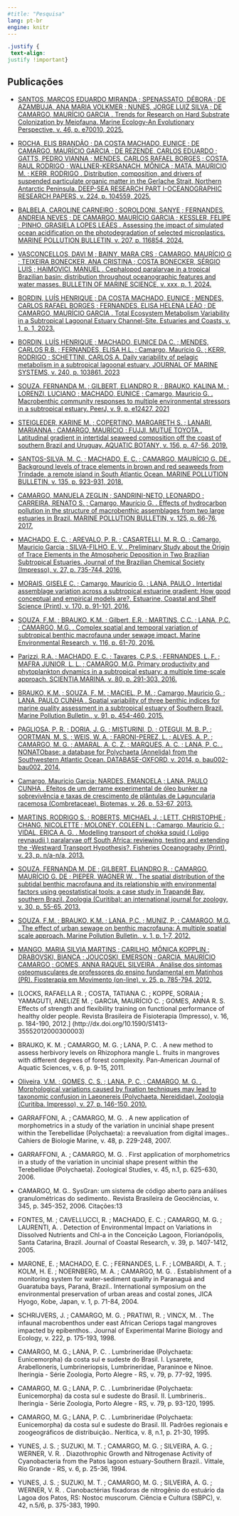 ```yaml
---
#title: "Pesquisa"
lang: pt-br
engine: knitr
---
```


```css
.justify {
 text-align:
justify !important}
```

## Publicações


:::{.justify}
- [SANTOS, MARCOS EDUARDO MIRANDA ; SPENASSATO, DÉBORA ; DE AZAMBUJA, ANA MARIA VOLKMER ; NUNES, JORGE LUIZ SILVA ; DE CAMARGO, MAURÍCIO GARCIA . Trends for Research on Hard Substrate Colonization by Meiofauna. Marine Ecology-An Evolutionary Perspective, v. 46, p. e70010, 2025.](http://dx.doi.org/10.1111/maec.70010)

- [ROCHA, ELIS BRANDÃO ; DA COSTA MACHADO, EUNICE ; DE CAMARGO, MAURÍCIO GARCIA ; DE REZENDE, CARLOS EDUARDO ; GATTS, PEDRO VIANNA ; MENDES, CARLOS RAFAEL BORGES ; COSTA, RAUL RODRIGO ; WALLNER-KERSANACH, MÔNICA ; MATA, MAURICIO M. ; KERR, RODRIGO . Distribution, composition, and drivers of suspended particulate organic matter in the Gerlache Strait, Northern Antarctic Peninsula. DEEP-SEA RESEARCH PART I-OCEANOGRAPHIC RESEARCH PAPERS, v. 224, p. 104559, 2025.](http://dx.doi.org/10.1016/j.dsr.2025.104559)  

- [BALBELA, CAROLINE CARNEIRO ; SOROLDONI, SANYE ; FERNANDES, ANDREIA NEVES ; DE CAMARGO, MAURÍCIO GARCIA ; KESSLER, FELIPE ; PINHO, GRASIELA LOPES LEÃES . Assessing the impact of simulated ocean acidification on the photodegradation of selected microplastics. MARINE POLLUTION BULLETIN, v. 207, p. 116854, 2024.](http://dx.doi.org/10.1016/j.marpolbul.2024.116854)

- [VASCONCELLOS, DAVI M ; BAINY, MARA CRS ; CAMARGO, MAURÍCIO G ; TEIXEIRA BONECKER, ANA CRISTINA ; COSTA BONECKER, SÉRGIO LUIS ; HAIMOVICI, MANUEL . Cephalopod paralarvae in a tropical Brazilian basin: distribution throughout oceanographic features and water masses. BULLETIN OF MARINE SCIENCE, v. xxx, p. 1, 2024.](http://dx.doi.org/10.5343/bms.2023.0171)

- [BORDIN, LUÍS HENRIQUE ; DA COSTA MACHADO, EUNICE ; MENDES, CARLOS RAFAEL BORGES ; FERNANDES, ELISA HELENA LEÃO ; DE CAMARGO, MAURÍCIO GARCIA . Total Ecosystem Metabolism Variability in a Subtropical Lagoonal Estuary Channel-Site. Estuaries and Coasts, v. 1, p. 1, 2023.](http://dx.doi.org/10.1007/s12237-023-01270-2)

- [BORDIN, LUÍS HENRIQUE ; MACHADO, EUNICE DA C. ; MENDES, CARLOS R.B. ; FERNANDES, ELISA H.L. ; Camargo, Maurício G. ; KERR, RODRIGO ; SCHETTINI, CARLOS A. Daily variability of pelagic metabolism in a subtropical lagoonal estuary. JOURNAL OF MARINE SYSTEMS, v. 240, p. 103861. 2023](http://dx.doi.org/10.1016/j.jmarsys.2023.103861)  

- [SOUZA, FERNANDA M. ; GILBERT, ELIANDRO R. ; BRAUKO, KALINA M. ; LORENZI, LUCIANO ; MACHADO, EUNICE ; Camargo, Mauricio G. . Macrobenthic community responses to multiple environmental stressors in a subtropical estuary. PeerJ, v. 9, p. e12427. 2021](http://dx.doi.org/10.7717/peerj.12427)

- [STEIGLEDER, KARINE M. ; COPERTINO, MARGARETH S. ; LANARI, MARIANNA ; CAMARGO, MAURÍCIO ; FUJJI, MUTUE TOYOTA . Latitudinal gradient in intertidal seaweed composition off the coast of southern Brazil and Uruguay. AQUATIC BOTANY, v. 156, p. 47-56, 2019.](http://dx.doi.org/10.1016/j.aquabot.2019.04.003)

- [SANTOS-SILVA, M. C. ; MACHADO, E. C. ; CAMARGO, MAURÍCIO G. DE . Background levels of trace elements in brown and red seaweeds from Trindade, a remote island in South Atlantic Ocean. MARINE POLLUTION BULLETIN, v. 135, p. 923-931, 2018.](https://doi.org/10.1016/j.marpolbul.2018.08.019)

- [CAMARGO, MANUELA ZEGLIN ; SANDRINI-NETO, LEONARDO ; CARREIRA, RENATO S. ; Camargo, Maurício G. . Effects of hydrocarbon pollution in the structure of macrobenthic assemblages from two large estuaries in Brazil. MARINE POLLUTION BULLETIN, v. 125, p. 66-76, 2017.](https://doi.org/10.1016/j.marpolbul.2017.07.074)

- [MACHADO, E. C. ; AREVALO, P. R. ; CASARTELLI, M. R. O. ; Camargo, Mauricio Garcia ; SILVA-FILHO, E. V. . Preliminary Study about the Origin of Trace Elements in the Atmospheric Deposition in Two Brazilian Subtropical Estuaries. Journal of the Brazilian Chemical Society (Impresso), v. 27, p. 735-744, 2016.](http://dx.doi.org/10.5935/0103-5053.20150323)

- [MORAIS, GISELE C. ; Camargo, Maurício G. ; LANA, PAULO . Intertidal assemblage variation across a subtropical estuarine gradient: How good conceptual and empirical models are?. Estuarine, Coastal and Shelf Science (Print), v. 170, p. 91-101, 2016.](http://dx.doi.org/10.1016/j.ecss.2015.12.020)

- [SOUZA, F.M. ; BRAUKO, K.M. ; Gilbert, E.R. ; MARTINS, C.C. ; LANA, P.C. ; CAMARGO, M.G. . Complex spatial and temporal variation of subtropical benthic macrofauna under sewage impact. Marine Environmental Research, v. 116, p. 61-70, 2016.](http://dx.doi.org/10.1016/j.marenvres.2016.02.008)

- [Parizzi, R.A. ; MACHADO, E. C. ; Tavares, C.P.S. ; FERNANDES, L. F. ; MAFRA JUNIOR, L. L. ; CAMARGO, M.G. Primary productivity and phytoplankton dynamics in a subtropical estuary: a multiple time-scale approach. SCIENTIA MARINA, v. 80, p. 291-303, 2016.](http://dx.doi.org/10.3989/scimar.04358.26A)
- [BRAUKO, K.M. ; SOUZA, F. M. ; MACIEL, P. M. ; Camargo, Mauricio G. ; LANA, PAULO CUNHA . Spatial variability of three benthic indices for marine quality assessment in a subtropical estuary of Southern Brazil. Marine Pollution Bulletin., v. 91, p. 454-460, 2015.](http://dx.doi.org/10.1016/j.marpolbul.2014.10.025)

- [PAGLIOSA, P. R. ; DORIA, J. G. ; MISTURINI, D. ; OTEGUI, M. B. P. ; OORTMAN, M. S. ; WEIS, W. A. ; FARONI-PEREZ, L. ; ALVES, A. P. ; CAMARGO, M. G. ; AMARAL, A. C. Z. ; MARQUES, A. C. ; LANA, P. C. . NONATObase: a database for Polychaeta (Annelida) from the Southwestern Atlantic Ocean. DATABASE-OXFORD, v. 2014, p. bau002-bau002, 2014.](http://dx.doi.org/10.1093/database/bau002)

- [Camargo, Mauricio Garcia; NARDES, EMANOELA ; LANA, PAULO CUNHA . Efeitos de um derrame experimental de óleo bunker na sobrevivência e taxas de crescimento de plântulas de Laguncularia racemosa (Combretaceae). Biotemas, v. 26, p. 53-67, 2013.](http://dx.doi.org/10.5007/2175-7925.2013v26n1p53)

- [MARTINS, RODRIGO S. ; ROBERTS, MICHAEL J. ; LETT, CHRISTOPHE ; CHANG, NICOLETTE ; MOLONEY, COLEEN L. ; Camargo, Maurício G. ; VIDAL, ERICA A. G. . Modelling transport of chokka squid ( Loligo reynaudii ) paralarvae off South Africa: reviewing, testing and extending the -Westward Transport Hypothesis?. Fisheries Oceanography (Print), v. 23, p. n/a-n/a, 2013.](http://dx.doi.org/10.1111/fog.12046)

- [SOUZA, FERNANDA M. DE ; GILBERT, ELIANDRO R. ; CAMARGO, MAURÍCIO G. DE ; PIEPER, WAGNER W. . The spatial distribution of the subtidal benthic macrofauna and its relationship with environmental factors using geostatistical tools: a case study in Trapandé Bay, southern Brazil. Zoologia (Curitiba): an international journal for zoology, v. 30, p. 55-65, 2013.](http://dx.doi.org/10.1590/s1984-46702013000100007)

- [SOUZA, F.M. ; BRAUKO, K.M. ; LANA, P.C. ; MUNIZ, P. ; CAMARGO, M.G. . The effect of urban sewage on benthic macrofauna: A multiple spatial scale approach. Marine Pollution Bulletin., v. 1, p. 1-7, 2012.](http://dx.doi.org/10.1016/j.marpolbul.2012.10.021)

- [MANGO, MARIA SILVIA MARTINS ; CARILHO, MÔNICA KOPPLIN ; DRABOVSKI, BIANCA ; JOUCOSKI, EMERSON ; GARCIA, MAURÍCIO CAMARGO ; GOMES, ANNA RAQUEL SILVEIRA . Análise dos sintomas osteomusculares de professores do ensino fundamental em Matinhos (PR). Fiosterapia em Movimento (on-line), v. 25, p. 785-794, 2012.](http://dx.doi.org/10.1590/S0103-51502012000400011)

- [LOCKS, RAFAELLA R. ; COSTA, TATIANA C. ; KOPPE, SORAIA ; YAMAGUTI, ANELIZE M. ; GARCIA, MAURÍCIO C. ; GOMES, ANNA R. S. Effects of strength and flexibility training on functional performance of healthy older people. Revista Brasileira de Fisioterapia (Impresso), v. 16, p. 184-190, 2012.] (http://dx.doi.org/10.1590/S1413-35552012000300003)


- BRAUKO, K. M. ; CAMARGO, M. G. ; LANA, P. C. . A new method to assess herbivory levels on Rhizophora mangle L. fruits in mangroves with different degrees of forest complexity. Pan-American Journal of Aquatic Sciences, v. 6, p. 9-15, 2011.

- [Oliveira, V.M. ; GOMES, C. S. ; LANA, P. C. ; CAMARGO, M. G. . Morphological variations caused by fixation techniques may lead to taxonomic confusion in Laeonereis (Polychaeta, Nereididae). Zoologia (Curitiba. Impresso), v. 27, p. 146-150, 2010.](http://dx.doi.org/10.1590/s1984-46702010000100022)

- GARRAFFONI, A. ; CAMARGO, M. G. . A new application of morphometrics in a study of the variation in uncinial shape present within the Terebellidae (Polychaeta): a reevaluation from digital images.. Cahiers de Biologie Marine, v. 48, p. 229-248, 2007.

- GARRAFFONI, A. ; CAMARGO, M. G. . First application of morphometrics in a study of the variation in uncinial shape present within the Terebellidae (Polychaeta). Zoological Studies, v. 45, n.1, p. 625-630, 2006.

- CAMARGO, M. G.. SysGran: um sistema de código aberto para análises granulométricas do sedimento.. Revista Brasileira de Geociências, v. 345, p. 345-352, 2006.
Citações:13

- FONTES, M. ; CAVELLUCCI, R. ; MACHADO, E. C. ; CAMARGO, M. G. ; LAURENTI, A. . Detection of Environmental Impact on Variations in Dissolved Nutrients and Chl-a in the Conceição Lagoon, Florianópolis, Santa Catarina, Brazil. Journal of Coastal Research, v. 39, p. 1407-1412, 2005.

- MARONE, E. ; MACHADO, E. C. ; FERNANDES, L. F. ; LOMBARDI, A. T. ; KOLM, H. E. ; NOERNBERG, M. A. ; CAMARGO, M. G. . Establishment of a monitoring system for water-sediment quality in Paranaguá and Guaratuba bays, Paraná, Brazil.. International symposium on the environmental preservation of urban areas and costal zones, JICA Hyogo, Kobe, Japan, v. 1, p. 71-84, 2004.

- SCHRIJVERS, J. ; CAMARGO, M. G. ; PRATIWI, R. ; VINCX, M. . The infaunal macrobenthos under east African Ceriops tagal mangroves impacted by epibenthos.. Journal of Experimental Marine Biology and Ecology, v. 222, p. 175-193, 1998.

- CAMARGO, M. G.; LANA, P. C. . Lumbrineridae (Polychaeta: Eunicemorpha) da costa sul e sudeste do Brasil. I. Lysarete, Arabelloneris, Lumbrineriopsis, Lumbrineridae, Paraninoe e Ninoe. Iheringia - Série Zoologia, Porto Alegre - RS, v. 79, p. 77-92, 1995.

- CAMARGO, M. G.; LANA, P. C. . Lumbrineridae (Polychaeta: Eunicemorpha) da costa sul e sudeste do Brasil. II. Lumbrineris.. Iheringia - Série Zoologia, Porto Alegre - RS, v. 79, p. 93-120, 1995.

- CAMARGO, M. G.; LANA, P. C. . Lumbrineridae (Polychaeta: Eunicemorpha) da costa sul e sudeste do Brasil. III. Padrões regionais e zoogeográficos de distribuição.. Nerítica, v. 8, n.1, p. 21-30, 1995.

- YUNES, J. S. ; SUZUKI, M. T. ; CAMARGO, M. G. ; SILVEIRA, A. G. ; WERNER, V. R. . Diazothrophic Growth and Nitrogenase Activity of Cyanobacteria from the Patos lagoon estuary-Southern Brazil.. Vittale, Rio Grande - RS, v. 6, p. 25-36, 1994.

- YUNES, J. S. ; SUZUKI, M. T. ; CAMARGO, M. G. ; SILVEIRA, A. G. ; WERNER, V. R. . Cianobactérias fixadoras de nitrogênio do estuário da Lagoa dos Patos, RS: Nostoc muscorum. Ciência e Cultura (SBPC), v. 42, n.5/6, p. 375-383, 1990.

:::

